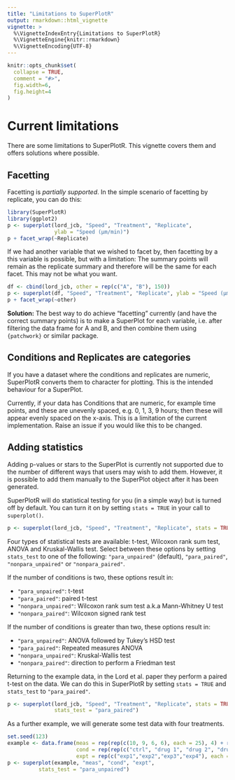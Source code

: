 ```yaml
---
title: "Limitations to SuperPlotR"
output: rmarkdown::html_vignette
vignette: >
  %\VignetteIndexEntry{Limitations to SuperPlotR}
  %\VignetteEngine{knitr::rmarkdown}
  %\VignetteEncoding{UTF-8}
---
```


```r
knitr::opts_chunk$set(
  collapse = TRUE,
  comment = "#>",
  fig.width=6,
  fig.height=4
)
```

# Current limitations

There are some limitations to SuperPlotR. This vignette covers them and offers
solutions where possible.

## Facetting

Facetting is _partially supported_. In the simple scenario of facetting by
replicate, you can do this:

```r
library(SuperPlotR)
library(ggplot2)
p <- superplot(lord_jcb, "Speed", "Treatment", "Replicate",
               ylab = "Speed (µm/min)")
p + facet_wrap(~Replicate)
```

If we had another variable that we wished to facet by, then facetting by a this
variable is possible, but with a limitation: The summary points will remain as
the replicate summary and therefore will be the same for each facet.
This may not be what you want.

```r
df <- cbind(lord_jcb, other = rep(c("A", "B"), 150))
p <- superplot(df, "Speed", "Treatment", "Replicate", ylab = "Speed (µm/min)")
p + facet_wrap(~other)
```

**Solution:** The best way to do achieve "facetting" currently (and have the correct summary
points) is to make a SuperPlot for each variable, i.e. after filtering the data frame for A and B,
and then combine them using `{patchwork}` or similar package.

## Conditions and Replicates are categories

If you have a dataset where the conditions and replicates are numeric,
SuperPlotR converts them to character for plotting. This is the intended
behaviour for a SuperPlot.

Currently, if your data has Conditions that are numeric, for example time
points, and these are unevenly spaced, e.g. 0, 1, 3, 9 hours; then these will
appear evenly spaced on the x-axis. This is a limitation of the current
implementation. Raise an issue if you would like this to be changed.

## Adding statistics

Adding p-values or stars to the SuperPlot is currently not supported due to the
number of different ways that users may wish to add them. However, it is
possible to add them manually to the SuperPlot object after it has been
generated.

SuperPlotR will do statistical testing for you (in a simple way) but is turned
off by default. You can turn it on by setting `stats = TRUE` in your call to
`superplot()`.

```r
p <- superplot(lord_jcb, "Speed", "Treatment", "Replicate", stats = TRUE)
```

Four types of statistical tests are available: t-test, Wilcoxon rank sum test,
ANOVA and Kruskal-Wallis test. Select between these options by setting
`stats_test` to one of the following: `"para_unpaired"` (default),
`"para_paired"`, `"nonpara_unpaired"` or `"nonpara_paired"`.

If the number of conditions is two, these options result in:

- `"para_unpaired"`: t-test
- `"para_paired"`: paired t-test
- `"nonpara_unpaired"`: Wilcoxon rank sum test a.k.a Mann-Whitney U test
- `"nonpara_paired"`: Wilcoxon signed rank test

If the number of conditions is greater than two, these options result in:

- `"para_unpaired"`: ANOVA followed by Tukey's HSD test
- `"para_paired"`: Repeated measures ANOVA
- `"nonpara_unpaired"`: Kruskal-Wallis test
- `"nonpara_paired"`: direction to perform a Friedman test

Returning to the example data, in the Lord et al. paper they perform a paired
t-test on the data. We can do this in SuperPlotR by setting `stats = TRUE` and
`stats_test` to `"para_paired"`.

```r
p <- superplot(lord_jcb, "Speed", "Treatment", "Replicate", stats = TRUE,
               stats_test = "para_paired")
```

As a further example, we will generate some test data with four treatments.

```r
set.seed(123)
example <- data.frame(meas = rep(rep(c(10, 9, 6, 6), each = 25), 4) + rnorm(400),
                      cond = rep(rep(c("ctrl", "drug 1", "drug 2", "drug 3"), each = 25), 4),
                      expt = rep(c("exp1","exp2","exp3","exp4"), each = 100))
p <- superplot(example, "meas", "cond", "expt",
          stats_test = "para_unpaired")
```
